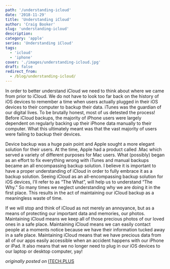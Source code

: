 ```yaml
---
path: '/understanding-icloud'
date: '2018-11-29'
title: 'Understanding iCloud'
author: 'Craig Booker'
slug: 'understanding-icloud'
description:
category: 'apple'
series: 'Understanding iCloud'
tags:
  - 'icloud'
  - 'iphone'
cover: './images/understanding-icloud.jpg'
draft: false
redirect_from:
  - /blog/understanding-icloud/
---
```


In order to better understand iCloud we need to think about where we came from prior to iCloud. We do not have to look too far back on the history of iOS devices to remember a time when users actually plugged in their iOS devices to their computer to backup their data. iTunes was the guardian of our digital lives. To be brutally honest, most of us detested the process! Before iCloud backups, the majority of iPhone users were largely dependent on regularly backing up their iPhone data manually to their computer. What this ultimately meant was that the vast majority of users were failing to backup their devices.

Device backup was a huge pain point and Apple sought a more elegant solution for their users. At the time, Apple had a product called .Mac which served a variety of different purposes for Mac users. What (possibly) began as an effort to fix everything wrong with iTunes and manual backups became an all encompassing backup solution. I believe it is important to have a proper understanding of iCloud in order to fully embrace it as a backup solution. Seeing iCloud as an all-encompassing backup solution for iOS devices, I’ll refer to as “The What”, will help us to understand “The Why.” So many times we neglect understanding why we are doing it in the first place. This results in the act of maintaining our iCloud backup as a meaningless waste of time.

If we will stop and think of iCloud as not merely an annoyance, but as a means of protecting our important data and memories, our photos. Maintaining iCloud means we keep all of those precious photos of our loved ones in a safe place. Maintaining iCloud means we can easily contact people at a moments notice because we have their information tucked away in a safe place. Maintaining iCloud means that we have precious data from all of our apps easily accessible when an accident happens with our iPhone or iPad. It also means that we no longer need to plug in our iOS devices to our laptop or desktop computer, yay!

_originally posted on_ [ITECH.PLUS](https://www.itech.plus/understanding-icloud)
